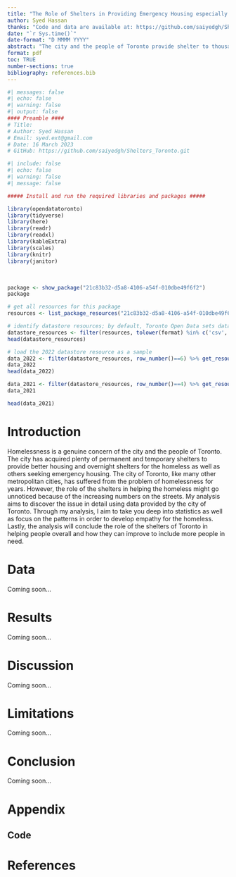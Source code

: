 ```yaml
---
title: "The Role of Shelters in Providing Emergency Housing especially for the Homeless"
author: Syed Hassan
thanks: "Code and data are available at: https://github.com/saiyedgh/Shelters_Toronto.git"
date: "`r Sys.time()`"
date-format: "D MMMM YYYY"
abstract: "The city and the people of Toronto provide shelter to thousands of people every year. The majority that takes benefit from the city's overnight shelter are the homeless. The occupancy of these shelters is 100% on most nights and rarely does space go unoccupied. We need to make these shelters more accessible for the homeless and provide more funding to expand the program."
format: pdf
toc: TRUE
number-sections: true
bibliography: references.bib
---
```


```r
#| messages: false
#| echo: false
#| warning: false
#| output: false
#### Preamble ####
# Title: 
# Author: Syed Hassan
# Email: syed.ext@gmail.com
# Date: 16 March 2023
# GitHub: https://github.com/saiyedgh/Shelters_Toronto.git
```


```r
#| include: false
#| echo: false
#| warning: false
#| message: false

##### Install and run the required libraries and packages #####

library(opendatatoronto)
library(tidyverse)
library(here)
library(readr)
library(readxl)
library(kableExtra)
library(scales)
library(knitr)
library(janitor)
```
\


```r

package <- show_package("21c83b32-d5a8-4106-a54f-010dbe49f6f2")
package

# get all resources for this package
resources <- list_package_resources("21c83b32-d5a8-4106-a54f-010dbe49f6f2")

# identify datastore resources; by default, Toronto Open Data sets datastore resource format to CSV for non-geospatial and GeoJSON for geospatial resources
datastore_resources <- filter(resources, tolower(format) %in% c('csv', 'geojson'))
head(datastore_resources)

# load the 2022 datastore resource as a sample
data_2022 <- filter(datastore_resources, row_number()==6) %>% get_resource()
data_2022
head(data_2022)

data_2021 <- filter(datastore_resources, row_number()==4) %>% get_resource()
data_2021

head(data_2021)

```




# Introduction

Homelessness is a genuine concern of the city and the people of Toronto. The city has acquired plenty of permanent and temporary shelters to provide better housing and overnight shelters for the homeless as well as others seeking emergency housing. The city of Toronto, like many other metropolitan cities, has suffered from the problem of homelessness for years. However, the role of the shelters in helping the homeless might go unnoticed because of the increasing numbers on the streets. My analysis aims to discover the issue in detail using data provided by the city of Toronto. Through my analysis, I aim to take you deep into statistics as well as focus on the patterns in order to develop empathy for the homeless. Lastly, the analysis will conclude the role of the shelters of Toronto in helping people overall and how they can improve to include more people in need.


# Data

Coming soon...

# Results

Coming soon...


# Discussion

Coming soon...


# Limitations

Coming soon...


# Conclusion

Coming soon...


\newpage

# Appendix


\newpage

## Code


\newpage

# References
